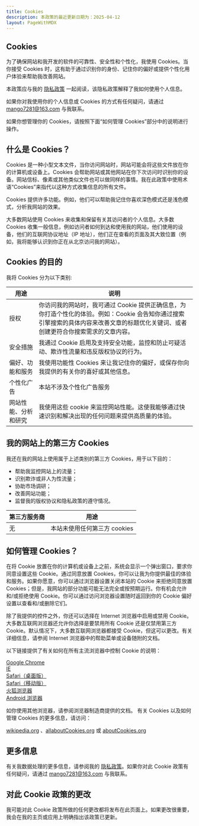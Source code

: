 ```yaml
---
title: Cookies
description: 本政策的最近更新日期为：2025-04-12
layout: PageWithMDX
---
```


## Cookies

为了确保网站和我开发的软件的可靠性、安全性和个性化，我使用 Cookies。当你接受 Cookies 时，这有助于通过识别你的身份、记住你的偏好或提供个性化用户体验来帮助我改善网站。

本政策应与我的 [隐私政策](/privacy-policy) 一起阅读，该隐私政策解释了我如何使用个人信息。

如果你对我使用你的个人信息或 Cookies 的方式有任何疑问，请通过 mango7281@163.com 与我联系。

如果你想管理你的 Cookies，请按照下面“如何管理 Cookies”部分中的说明进行操作。

## 什么是 Cookies？

Cookies 是一种小型文本文件，当你访问网站时，网站可能会将这些文件放在你的计算机或设备上。Cookies 会帮助网站或其他网站在你下次访问时识别你的设备。网站信标、像素或其他类似文件也可以做同样的事情。我在此政策中使用术语“Cookies”来指代以这种方式收集信息的所有文件。

Cookies 提供许多功能。例如，他们可以帮助我记住你喜欢深色模式还是浅色模式，分析我网站的效果。

大多数网站使用 Cookies 来收集和保留有关其访问者的个人信息。大多数 Cookies 收集一般信息，例如访问者如何到达和使用我的网站，他们使用的设备，他们的互联网协议地址（IP 地址），他们正在查看的页面及其大致位置（例如，我将能够认识到你正在从北京访问我的网站）。

## Cookies 的目的

我将 Cookies 分为以下类别:

| 用途                 | 说明                                                                                                                                                                                  |
| -------------------- | ------------------------------------------------------------------------------------------------------------------------------------------------------------------------------------- |
| 授权                 | 你访问我的网站时，我可通过 Cookie 提供正确信息，为你打造个性化的体验。例如：Cookie 会告知你通过搜索引擎搜索的具体内容来改善文章的标题优化关键词、或者创建更符合你搜索需求的文章内容。 |
| 安全措施             | 我通过 Cookie 启用及支持安全功能，监控和防止可疑活动、欺诈性流量和违反版权协议的行为。                                                                                                |
| 偏好、功能和服务     | 我使用功能性 Cookies 来让我记住你的偏好，或保存你向我提供的有关你的喜好或其他信息。                                                                                                   |
| 个性化广告           | 本站不涉及个性化广告服务                                                                                                                                                              |
| 网站性能、分析和研究 | 我使用这些 cookie 来监控网站性能。这使我能够通过快速识别和解决出现的任何问题来提供高质量的体验。                                                                                      |

## 我的网站上的第三方 Cookies

我还在我的网站上使用属于上述类别的第三方 Cookies，用于以下目的：

- 帮助我监控网站上的流量；
- 识别欺诈或非人为性流量；
- 协助市场调研；
- 改善网站功能；
- 监督我的版权协议和隐私政策的遵守情况。

| 第三方服务商 | 用途                         |
| ------------ | ---------------------------- |
| 无           | 本站未使用任何第三方 cookies |

## 如何管理 Cookies？

在将 Cookie 放置在你的计算机或设备上之前，系统会显示一个弹出窗口，要求你同意设置这些 Cookie。通过同意放置 Cookies，你可以让我为你提供最佳的体验和服务。如果你愿意，你可以通过浏览器设置关闭本站的 Cookie 来拒绝同意放置 Cookies；但是，我网站的部分功能可能无法完全或按预期运行。你有机会允许和/或拒绝使用 Cookie。你可以通过访问浏览器设置随时返回到你的 Cookie 偏好设置以查看和/或删除它们。

除了我提供的控件之外，你还可以选择在 Internet 浏览器中启用或禁用 Cookie。大多数互联网浏览器还允许你选择是要禁用所有 Cookie 还是仅禁用第三方 Cookie。默认情况下，大多数互联网浏览器都接受 Cookie，但这可以更改。有关详细信息，请参阅 Internet 浏览器中的帮助菜单或设备随附的文档。

以下链接提供了有关如何在所有主流浏览器中控制 Cookie 的说明：

[Google Chrome](https://support.google.com/chrome/answer/95647?hl=en)<br/>
[IE](https://support.microsoft.com/en-us/help/260971/description-of-cookies)<br/>
[Safari（桌面版）](https://support.apple.com/guide/safari/manage-cookies-and-website-data-sfri11471/mac)<br/>
[Safari（移动版）](https://support.apple.com/en-us/HT201265)<br/>
[火狐浏览器](https://support.mozilla.org/en-US/kb/Cookies-information-websites-store-on-your-computer)<br/>
[Android 浏览器](http://support.google.com/ics/nexus/bin/answer.py?hl=en&answer=2425067)

如你使用其他浏览器，请参阅浏览器制造商提供的文档。
有关 Cookies 以及如何管理 Cookies 的更多信息，请访问：

[wikipedia.org](https://zh.wikipedia.org/wiki/Cookie) 、[allaboutCookies.org](https://www.allaboutcookies.org/) 或 [aboutCookies.org](https://www.aboutcookies.org/)

## 更多信息

有关我数据处理的更多信息，请参阅我的 [隐私政策](/privacy-policy)。如果你对此 Cookie 政策有任何疑问，请通过 mango7281@163.com 与我联系。

## 对此 Cookie 政策的更改

我可能对此 Cookie 政策所做的任何更改都将发布在此页面上。如果更改很重要，我会在我的主页或应用上明确指出该政策已更新。
